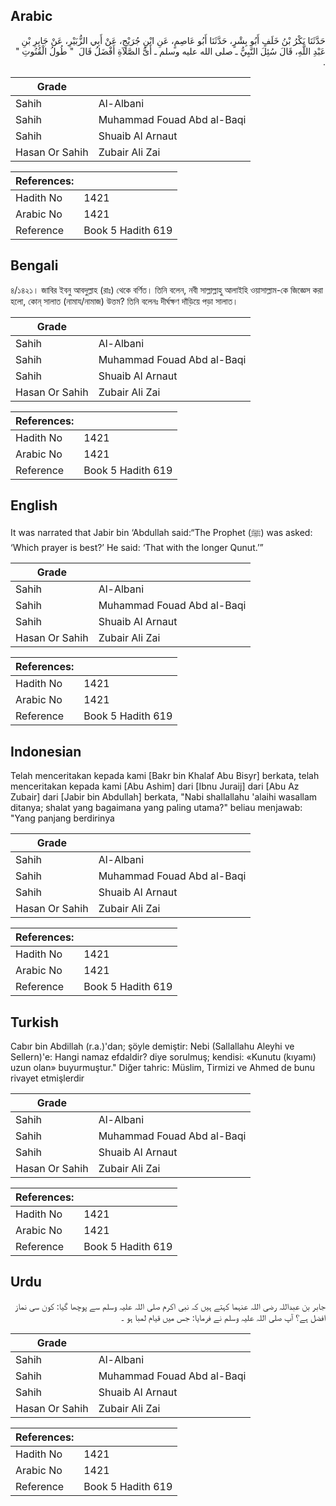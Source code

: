 ## Arabic


<div dir="rtl" lang="ar" style={{fontSize:'larger',backgroundColor:'#f8f9fa',padding:20}}>
حَدَّثَنَا بَكْرُ بْنُ خَلَفٍ أَبُو بِشْرٍ، حَدَّثَنَا أَبُو عَاصِمٍ، عَنِ ابْنِ جُرَيْجٍ، عَنْ أَبِي الزُّبَيْرِ، عَنْ جَابِرِ بْنِ عَبْدِ اللَّهِ، قَالَ سُئِلَ النَّبِيُّ ـ صلى الله عليه وسلم ـ أَىُّ الصَّلاَةِ أَفْضَلُ قَالَ ‏ "‏ طُولُ الْقُنُوتِ ‏"‏ ‏.‏
</div>
<div style={{backgroundColor:'#f8f9fa',padding:20, marginBottom: 10}}><table> <thead> <tr> <th>Grade</th> <th></th> </tr> </thead> <tbody> <tr><td>Sahih</td><td>Al-Albani</td></tr><tr><td>Sahih</td><td>Muhammad Fouad Abd al-Baqi</td></tr><tr><td>Sahih</td><td>Shuaib Al Arnaut</td></tr><tr><td>Hasan Or Sahih</td><td>Zubair Ali Zai</td></tr></tbody></table><table> <thead> <tr> <th>References:</th> <th></th> </tr> </thead> <tbody><tr><td>Hadith No</td><td>1421</td></tr><tr><td>Arabic No</td><td>1421</td></tr><tr><td>Reference</td><td>Book 5 Hadith 619</td></tr></tbody></table></div>

## Bengali


<div dir="ltr" lang="bn" style={{fontSize:'larger',backgroundColor:'#f8f9fa',padding:20}}>
৪/১৪২১। জাবির ইবনু আবদুল্লাহ (রাঃ) থেকে বর্ণিত। তিনি বলেন, নবী সাল্লাল্লাহু আলাইহি ওয়াসাল্লাম-কে জিজ্ঞেস করা হলো, কোন্ সালাত (নামায/নামাজ) উত্তম? তিনি বলেনঃ দীর্ঘক্ষণ দাঁড়িয়ে পড়া সালাত।
</div>
<div style={{backgroundColor:'#f8f9fa',padding:20, marginBottom: 10}}><table> <thead> <tr> <th>Grade</th> <th></th> </tr> </thead> <tbody> <tr><td>Sahih</td><td>Al-Albani</td></tr><tr><td>Sahih</td><td>Muhammad Fouad Abd al-Baqi</td></tr><tr><td>Sahih</td><td>Shuaib Al Arnaut</td></tr><tr><td>Hasan Or Sahih</td><td>Zubair Ali Zai</td></tr></tbody></table><table> <thead> <tr> <th>References:</th> <th></th> </tr> </thead> <tbody><tr><td>Hadith No</td><td>1421</td></tr><tr><td>Arabic No</td><td>1421</td></tr><tr><td>Reference</td><td>Book 5 Hadith 619</td></tr></tbody></table></div>

## English


<div dir="ltr" lang="en" style={{fontSize:'larger',backgroundColor:'#f8f9fa',padding:20}}>
It was narrated that Jabir bin ‘Abdullah said:“The Prophet (ﷺ) was asked: ‘Which prayer is best?’ He said: ‘That with the longer Qunut.’”
</div>
<div style={{backgroundColor:'#f8f9fa',padding:20, marginBottom: 10}}><table> <thead> <tr> <th>Grade</th> <th></th> </tr> </thead> <tbody> <tr><td>Sahih</td><td>Al-Albani</td></tr><tr><td>Sahih</td><td>Muhammad Fouad Abd al-Baqi</td></tr><tr><td>Sahih</td><td>Shuaib Al Arnaut</td></tr><tr><td>Hasan Or Sahih</td><td>Zubair Ali Zai</td></tr></tbody></table><table> <thead> <tr> <th>References:</th> <th></th> </tr> </thead> <tbody><tr><td>Hadith No</td><td>1421</td></tr><tr><td>Arabic No</td><td>1421</td></tr><tr><td>Reference</td><td>Book 5 Hadith 619</td></tr></tbody></table></div>

## Indonesian


<div dir="ltr" lang="id" style={{fontSize:'larger',backgroundColor:'#f8f9fa',padding:20}}>
Telah menceritakan kepada kami [Bakr bin Khalaf Abu Bisyr] berkata, telah menceritakan kepada kami [Abu Ashim] dari [Ibnu Juraij] dari [Abu Az Zubair] dari [Jabir bin Abdullah] berkata, "Nabi shallallahu 'alaihi wasallam ditanya; shalat yang bagaimana yang paling utama?" beliau menjawab: "Yang panjang berdirinya
</div>
<div style={{backgroundColor:'#f8f9fa',padding:20, marginBottom: 10}}><table> <thead> <tr> <th>Grade</th> <th></th> </tr> </thead> <tbody> <tr><td>Sahih</td><td>Al-Albani</td></tr><tr><td>Sahih</td><td>Muhammad Fouad Abd al-Baqi</td></tr><tr><td>Sahih</td><td>Shuaib Al Arnaut</td></tr><tr><td>Hasan Or Sahih</td><td>Zubair Ali Zai</td></tr></tbody></table><table> <thead> <tr> <th>References:</th> <th></th> </tr> </thead> <tbody><tr><td>Hadith No</td><td>1421</td></tr><tr><td>Arabic No</td><td>1421</td></tr><tr><td>Reference</td><td>Book 5 Hadith 619</td></tr></tbody></table></div>

## Turkish


<div dir="ltr" lang="tr" style={{fontSize:'larger',backgroundColor:'#f8f9fa',padding:20}}>
Cabır bin Abdillah (r.a.)'dan; şöyle demiştir: Nebi (Sallallahu Aleyhi ve Sellern)'e: Hangi namaz efdaldir? diye sorulmuş; kendisi: «Kunutu (kıyamı) uzun olan» buyurmuştur." Diğer tahric: Müslim, Tirmizi ve Ahmed de bunu rivayet etmişlerdir
</div>
<div style={{backgroundColor:'#f8f9fa',padding:20, marginBottom: 10}}><table> <thead> <tr> <th>Grade</th> <th></th> </tr> </thead> <tbody> <tr><td>Sahih</td><td>Al-Albani</td></tr><tr><td>Sahih</td><td>Muhammad Fouad Abd al-Baqi</td></tr><tr><td>Sahih</td><td>Shuaib Al Arnaut</td></tr><tr><td>Hasan Or Sahih</td><td>Zubair Ali Zai</td></tr></tbody></table><table> <thead> <tr> <th>References:</th> <th></th> </tr> </thead> <tbody><tr><td>Hadith No</td><td>1421</td></tr><tr><td>Arabic No</td><td>1421</td></tr><tr><td>Reference</td><td>Book 5 Hadith 619</td></tr></tbody></table></div>

## Urdu


<div dir="rtl" lang="ur" style={{fontSize:'larger',backgroundColor:'#f8f9fa',padding:20}}>
جابر بن عبداللہ رضی اللہ عنہما کہتے ہیں کہ نبی اکرم صلی اللہ علیہ وسلم سے پوچھا گیا: کون سی نماز افضل ہے؟ آپ صلی اللہ علیہ وسلم نے فرمایا: جس میں قیام لمبا ہو ۔
</div>
<div style={{backgroundColor:'#f8f9fa',padding:20, marginBottom: 10}}><table> <thead> <tr> <th>Grade</th> <th></th> </tr> </thead> <tbody> <tr><td>Sahih</td><td>Al-Albani</td></tr><tr><td>Sahih</td><td>Muhammad Fouad Abd al-Baqi</td></tr><tr><td>Sahih</td><td>Shuaib Al Arnaut</td></tr><tr><td>Hasan Or Sahih</td><td>Zubair Ali Zai</td></tr></tbody></table><table> <thead> <tr> <th>References:</th> <th></th> </tr> </thead> <tbody><tr><td>Hadith No</td><td>1421</td></tr><tr><td>Arabic No</td><td>1421</td></tr><tr><td>Reference</td><td>Book 5 Hadith 619</td></tr></tbody></table></div>